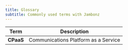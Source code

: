 ```yaml
---
title: Glossary
subtitle: Commonly used terms with Jambonz
---
```


| **Term**            | Description                                                                 |
|---------------------|-----------------------------------------------------------------------------|
| **CPaaS**           | Communications Platform as a Service                                        |
